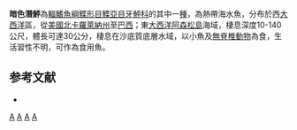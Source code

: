 {{Speciesbox
| taxon = Syacium papillosum
| image = Syacium papillosum.jpg
| status = NE
| status_system = IUCN3.1
| binomial_authority = [[Linnaeus|Linnaeus]], 1758
| synonyms = *''Pleuronectes papillosus, Linnaeus, 1758 ''
*''Aramaca papillosa, Linnaeus, 1758 ''
*''Pleuronectes aramaca, Walbaum, 1792''
*''Citharichthys aramaca, Walbaum, 1792''
*''Rhombus soleaeformis, Agassiz, 1831 ''
*''Aramaca soleaeformis, Agassiz, 1831 ''
*''Hemirhombus soleaeformis, Agassiz, 1831 ''
*''Hippoglossus intermedius, Ranzani, 1842 ''
}}

'''暗色潛鮃'''為[[輻鰭魚綱|輻鰭魚綱]][[鰈形目|鰈形目]][[鰈亞目|鰈亞目]][[牙鮃科|牙鮃科]]的其中一[[種|種]]，為熱帶海水魚，分布於西[[大西洋|大西洋]]區，從[[美國|美國]][[北卡羅萊納州|北卡羅萊納州]]至[[巴西|巴西]]；東[[大西洋|大西洋]][[阿森松島|阿森松島]]海域，棲息深度10-140公尺，體長可達30公分，棲息在沙底質底層水域，以小魚及[[無脊椎動物|無脊椎動物]]為食，生活習性不明，可作為食用魚。

==参考文献==
*{{FishBase_species|genus=Syacium|species=papillosum|year=2014|month=3}}
{{Fish-stub}}
{{taxonbar}}
[[Category:_1758年描述的鱼类|A]]
[[Category:食用魚|A]]
[[Category:潛鮃屬|A]]
[[Category:_卡尔·林奈命名的生物分类|A]]